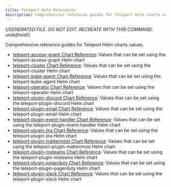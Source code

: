 ```yaml
---
title: Teleport Helm References
description: Comprehensive reference guides for Teleport Helm charts values.
---
```


{/*GENERATED FILE. DO NOT EDIT. RECREATE WITH THIS COMMAND:
undefined*/}

Comprehensive reference guides for Teleport Helm charts values.

- [teleport-access-graph Chart Reference](helm-reference/teleport-access-graph.mdx): Values that can be set using the teleport-access-graph Helm chart
- [teleport-cluster Chart Reference](helm-reference/teleport-cluster.mdx): Values that can be set using the teleport-cluster Helm chart
- [teleport-kube-agent Chart Reference](helm-reference/teleport-kube-agent.mdx): Values that can be set using the teleport-kube-agent Helm chart
- [teleport-operator Chart Reference](helm-reference/teleport-operator.mdx): Values that can be set using the teleport-operator Helm chart
- [teleport-plugin-discord Chart Reference](helm-reference/teleport-plugin-discord.mdx): Values that can be set using the teleport-plugin-discord Helm chart
- [teleport-plugin-email Chart Reference](helm-reference/teleport-plugin-email.mdx): Values that can be set using the teleport-plugin-email Helm chart
- [teleport-plugin-event-handler Chart Reference](helm-reference/teleport-plugin-event-handler.mdx): Values that can be set using the teleport-plugin-event-handler Helm chart
- [teleport-plugin-jira Chart Reference](helm-reference/teleport-plugin-jira.mdx): Values that can be set using the teleport-plugin-jira Helm chart
- [teleport-plugin-mattermost Chart Reference](helm-reference/teleport-plugin-mattermost.mdx): Values that can be set using the teleport-plugin-mattermost Helm chart
- [teleport-plugin-msteams Chart Reference](helm-reference/teleport-plugin-msteams.mdx): Values that can be set using the teleport-plugin-msteams Helm chart
- [teleport-plugin-pagerduty Chart Reference](helm-reference/teleport-plugin-pagerduty.mdx): Values that can be set using the teleport-plugin-pagerduty Helm chart
- [teleport-plugin-slack Chart Reference](helm-reference/teleport-plugin-slack.mdx): Values that can be set using the teleport-plugin-slack Helm chart
